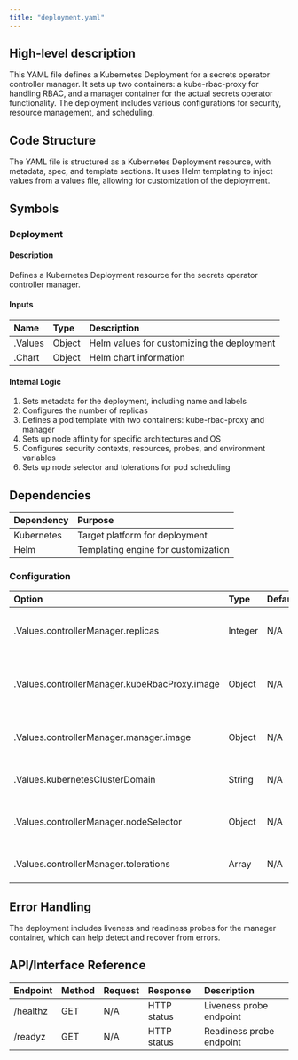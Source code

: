 ```yaml
---
title: "deployment.yaml"
---
```


## High-level description
This YAML file defines a Kubernetes Deployment for a secrets operator controller manager. It sets up two containers: a kube-rbac-proxy for handling RBAC, and a manager container for the actual secrets operator functionality. The deployment includes various configurations for security, resource management, and scheduling.

## Code Structure
The YAML file is structured as a Kubernetes Deployment resource, with metadata, spec, and template sections. It uses Helm templating to inject values from a values file, allowing for customization of the deployment.

## Symbols

### Deployment
#### Description
Defines a Kubernetes Deployment resource for the secrets operator controller manager.

#### Inputs
| Name | Type | Description |
|:-----|:-----|:------------|
| .Values | Object | Helm values for customizing the deployment |
| .Chart | Object | Helm chart information |

#### Internal Logic
1. Sets metadata for the deployment, including name and labels
2. Configures the number of replicas
3. Defines a pod template with two containers: kube-rbac-proxy and manager
4. Sets up node affinity for specific architectures and OS
5. Configures security contexts, resources, probes, and environment variables
6. Sets up node selector and tolerations for pod scheduling

## Dependencies
| Dependency | Purpose |
|:-----------|:--------|
| Kubernetes | Target platform for deployment |
| Helm | Templating engine for customization |

### Configuration
| Option | Type | Default | Description |
|:-------|:-----|:--------|:------------|
| .Values.controllerManager.replicas | Integer | N/A | Number of replicas for the deployment |
| .Values.controllerManager.kubeRbacProxy.image | Object | N/A | Image configuration for kube-rbac-proxy container |
| .Values.controllerManager.manager.image | Object | N/A | Image configuration for manager container |
| .Values.kubernetesClusterDomain | String | N/A | Kubernetes cluster domain |
| .Values.controllerManager.nodeSelector | Object | N/A | Node selector for pod scheduling |
| .Values.controllerManager.tolerations | Array | N/A | Tolerations for pod scheduling |

## Error Handling
The deployment includes liveness and readiness probes for the manager container, which can help detect and recover from errors.

## API/Interface Reference
| Endpoint | Method | Request | Response | Description |
|:---------|:-------|:--------|:---------|:------------|
| /healthz | GET | N/A | HTTP status | Liveness probe endpoint |
| /readyz | GET | N/A | HTTP status | Readiness probe endpoint |